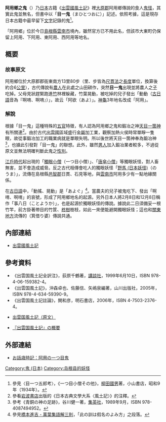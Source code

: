 '''阿用鄉之鬼'''（{{lang-ja|あよのさとのおに}}）乃[[日本|日本]]古籍《[[出雲國風土記|出雲國風土記]]》裡[[大原郡|大原郡]]阿用鄉傳說的食人[[鬼|鬼怪]]，其實此鬼並無名，但書中以「'''目一鬼'''（{{ja}}まひとつおに）」記述。依照考據，這是現存日本古籍中最早留下[[文字|文字]]記錄的鬼<ref>參見〈目一つ五郎考〉，《一つ目小僧その他》，[[柳田國男|柳田國男]]著，小山書店，昭和9年（1934年）。</ref>。

「阿用鄉」位於今日[[島根縣|島根縣]][[雲南市|雲南市]]境內，雖然官方已不用此名，但該市大東町仍保留上阿用、下阿用、東阿用、西阿用等地名。

== 概要 ==
=== 故事原文 ===
阿用鄉位於大原郡郡衙東南方13里80步（里、步皆為[[东亚传统计量体系|尺貫法]]之[[長度|長度]]單位，換算後約合6[[公里|公里]]），古代傳說有[[農夫|農人]]在此處之山田耕作，突然'''目一鬼'''出現並將農人之[[兒子|子]]吃掉。父母見狀趕緊跑進[[竹|竹]]林裡躲藏，竹葉晃動，被吃掉的兒子發出「動動（[[上古日語|古日語]]音為『啊唷、啊唷』）」，故云「阿欲（{{ja}}あよ）」。[[神龜_(聖武天皇)|神龜]]3年地名改成「阿用」。

=== 解說 ===
根據「目一鬼」這種特殊的[[五官|五官]]特徵，有人認為阿用鄉之鬼和鍛冶之神[[天目一箇神|天目一箇神]]有所關連<ref>參看[[岩波書店|岩波書店]]出版的《日本古典文學大系〈風土記〉》的注釋。</ref>。由於古代[[出雲國|出雲國]]區域盛行[[金屬|金屬]]加工業，觀察加熱火侯時常單睜一隻眼，故從事鍛冶加工的職業病就是單眼失明。所以後世將天目一箇神奉為鍛冶神<ref>參考《青銅の神の足跡》，谷川健一著，[[集英社|集英社]]，1989年9月，ISBN 978-4087494952。</ref>，也據此引發對「目一鬼」的聯想。此外，雖然[[男人|男人]]加入鍛冶業者較多，不過從原文並無法明確判斷此鬼之[[性別|性別]]。

[[江戶時代|江戶時代]]起出現的「[[獨眼小僧|獨眼小僧]]（{{ja}}一つ目小僧）」、「[[唐傘小僧|唐傘小僧]]」等獨眼妖怪，對人畜無害，並不會造成威脅。反之古代相傳會吃人的獨眼妖怪「[[野馬_(日本妖怪)|野馬 (日本妖怪)]]（{{ja}}のうま）」，流傳在島根縣[[邑智郡|邑智郡]]日貫、石見等地，與[[雲南市|雲南市]]阿用多少有一點地緣關係。

在[[上古日語|古日語]]中，「動搖、晃動」是「あよぐ」<ref>參見[http://books.salterrae.net/tuyuzora/html/HASIMOTO015.html 橋本進吉 - 萬葉集語解三則]，「此の訓は假名のよみ方」之段落。</ref>。當農夫的兒子被鬼吃下、發出「啊唷、啊唷」的哀號，形成了阿用鄉地名的起源。另外日本人將2月8日和12月8日稱作「事八日（{{ja}}ことようか）」，也是起源於獨眼妖怪的傳說。據說此二日須備妥一根竹竿，前方掛著帶目的竹筐、[[柊樹|柊樹]]樹枝，如此一來便能避開獨眼妖怪；這也和[[關東地方|關東地方]]流傳的{{link-ja|箕借婆|箕借り婆}}（{{ja}}箕借り婆）傳說共通。

== 內部連結 ==
* [[出雲國風土記|出雲國風土記]]

== 參考資料 ==
* 《出雲国風土記全訳注》，荻原千鶴著，[[講談社|講談社]]，1999年6月10日，ISBN 978-4-06-159382-4。
* 《出雲国風土記》，沖森卓也、佐藤信、矢嶋泉編著，山川出版社，2005年，ISBN 978-4-634-59390-9。
* 《出雲国風土記註論》，関和彦，明石書店，2006年，ISBN 4-7503-2376-4。
* {{ja}}[https://web.archive.org/web/20140524081024/http://www3.synapse.ne.jp/kintaro/c400files.htm 出雲国風土記（原文）]
* {{ja}}[https://web.archive.org/web/20130524051936/http://bell.jp/pancho/travel/izumo/izumo%20fudoki.htm 『出雲国風土記』の概要]
{{reflist}}

== 外部連結 ==
* {{ja}}[http://www.pleasuremind.jp/COLUMN/COLUM027A.html お話歳時記：阿用の一つ目鬼]

[[Category:鬼_(日本)|Category:鬼 (日本)]]
[[Category:岛根县的妖怪|Category:岛根县的妖怪]]